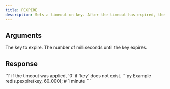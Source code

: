 ```yaml
---
title: PEXPIRE
description: Sets a timeout on key. After the timeout has expired, the key will automatically be deleted.
---
```



## Arguments

<ParamField body="key" type="str" required>
  The key to expire.
</ParamField>

<ParamField body="milliseconds" type="integer">
  The number of milliseconds until the key expires.

</ParamField>

## Response

<ResponseField type="integer" required>
 `1` if the timeout was applied, `0` if `key` does not exist.
</ResponseField>

<RequestExample>
```py Example
 redis.pexpire(key, 60_000); # 1 minute
```
</RequestExample>
